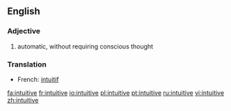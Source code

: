 ==English==
===Adjective===
{{en-adj}}

#automatic, without requiring conscious thought

===Translation===
*French: [[intuitif]]

[[fa:intuitive]]
[[fr:intuitive]]
[[io:intuitive]]
[[pl:intuitive]]
[[pt:intuitive]]
[[ru:intuitive]]
[[vi:intuitive]]
[[zh:intuitive]]